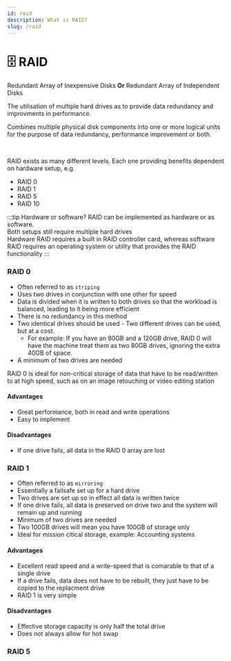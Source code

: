 ```yaml
---
id: raid
description: What is RAID?
slug: /raid
---
```


# 🗄️ RAID


Redundant Array of Inexpensive Disks **Or** Redundant Array of Independent Disks 

The utilisation of multiple hard drives as to provide data redundancy and improvments in performance. <br />

Combines multiple physical disk components into one or more logical units for the purpose of data redundancy, performance improvement or both.  

<br />

RAID exists as many different levels. Each one providing benefits dependent on hardware setup, e.g. <br />
- RAID 0
- RAID 1
- RAID 5
- RAID 10

:::tip Hardware or software?
RAID can be implemented as hardware or as software. <br />
Both setups still require multiple hard drives <br />
Hardware RAID requires a built in RAID controller card, whereas software RAID requires an operating system or utility that provides the RAID functionality
:::
 
### RAID 0
- Often referred to as `striping`
- Uses two drives in conjunction with one other for speed
- Data is divided when it is written to both drives so that the workload is balanced, leading to it being more efficient
- There is no redundancy in this method
- Two identical drives should be used - Two different drives can be used, but at a cost. 
    - For example: If you have an 80GB and a 120GB drive, RAID 0 will have the machine treat them as two 80GB drives, ignoring the extra 40GB of space.
- A minimum of two drives are needed

RAID 0 is ideal for non-critical storage of data that have to be read/written to at high speed, such as on an image retouching or video editing station

#### Advantages
- Great performance, both in read and write operations
- Easy to implement 

#### Disadvantages
- If one drive fails, all data in the RAID 0 array are lost

### RAID 1
- Often referred to as `mirroring`
- Essentially a failsafe set up for a hard drive
- Two drives are set up so in effect all data is written twice
- If one drive fails, all data is preserved on drive two and the system will remain up and running
- Minimum of two drives are needed
- Two 100GB drives will mean you have 100GB of storage only
- Ideal for mission citical storage, example: Accounting systems

#### Advantages
- Excellent read speed and a write-speed that is comarable to that of a single drive
- If a drive fails, data does not have to be rebuilt, they just have to be copied to the replacment drive
- RAID 1 is very simple

#### Disadvantages
- Effective storage capacity is only half the total drive
- Does not always allow for hot swap

### RAID 5


